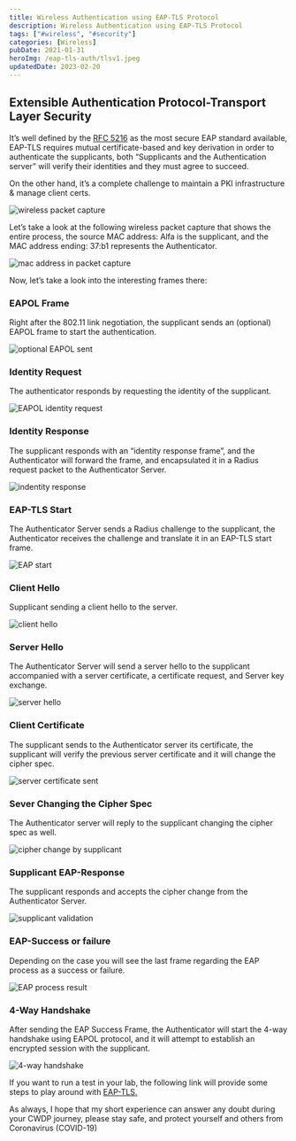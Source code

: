 ```yaml
---
title: Wireless Authentication using EAP-TLS Protocol
description: Wireless Authentication using EAP-TLS Protocol
tags: ["#wireless", "#security"]
categories: [Wireless]
pubDate: 2021-01-31
heroImg: /eap-tls-auth/tlsv1.jpeg
updatedDate: 2023-02-20
---
```


## Extensible Authentication Protocol-Transport Layer Security 

It’s well defined by the <a href="https://tools.ietf.org/html/rfc5216" target="_blank">RFC 5216</a> as the most secure EAP standard available, EAP-TLS requires mutual certificate-based and key derivation in order to authenticate the supplicants, both “Supplicants and the Authentication server” will verify their identities and they must agree to succeed.

On the other hand, it’s a complete challenge to maintain a PKI infrastructure & manage client certs.

![wireless packet capture](/eap-tls-auth/image_01.png)

Let’s take a look at the following wireless packet capture that shows the entire process, the source MAC address: Alfa is the supplicant, and the MAC address ending: 37:b1 represents the Authenticator.

![mac address in packet capture](/eap-tls-auth/image_02.png)

Now, let’s take a look into the interesting frames there:

### EAPOL Frame

Right after the 802.11 link negotiation, the supplicant sends an (optional) EAPOL frame to start the authentication.

![optional EAPOL sent](/eap-tls-auth/image_03.png)

### Identity Request

The authenticator responds by requesting the identity of the supplicant.

![EAPOL identity request](/eap-tls-auth/image_04.png)

### Identity Response 

The supplicant responds with an “identity response frame”, and the Authenticator will forward the frame, and encapsulated it in a Radius request packet to the Authenticator Server.

![indentity response](/eap-tls-auth/image_05.png)

### EAP-TLS Start

The Authenticator Server sends a Radius challenge to the supplicant, the Authenticator receives the challenge and translate it in an EAP-TLS start frame.

![EAP start](/eap-tls-auth/image_06.png)

### Client Hello

Supplicant sending a client hello to the server.

![client hello](/eap-tls-auth/image_07.png)

### Server Hello 

The Authenticator Server will send a server hello to the supplicant accompanied with a server certificate, a certificate request, and Server key exchange.

![server hello](/eap-tls-auth/image_08.png)

### Client Certificate

The supplicant sends to the Authenticator server its certificate, the supplicant will verify the previous server certificate and it will change the cipher spec.

![server certificate sent](/eap-tls-auth/image_09.png)

### Sever Changing the Cipher Spec

The Authenticator server will reply to the supplicant changing the cipher spec as well.

![cipher change by supplicant](/eap-tls-auth/image_10.png)

### Supplicant EAP-Response

The supplicant responds and accepts the cipher change from the Authenticator Server.

![supplicant validation](/eap-tls-auth/image_11.png)

### EAP-Success or failure 

Depending on the case you will see the last frame regarding the EAP process as a success or failure.

![EAP process result](/eap-tls-auth/image_12.png)

### 4-Way Handshake

After sending the EAP Success Frame, the Authenticator will start the 4-way handshake using EAPOL protocol, and it will attempt to establish an encrypted session with the supplicant.

![4-way handshake](/eap-tls-auth/image_13.png)

If you want to run a test in your lab, the following link will provide some steps to play around with <a href="./eap-tls-auth" target="_blank">EAP-TLS.</a>

As always, I hope that my short experience can answer any doubt during your CWDP journey, please stay safe, and protect yourself and others from Coronavirus (COVID-19)
